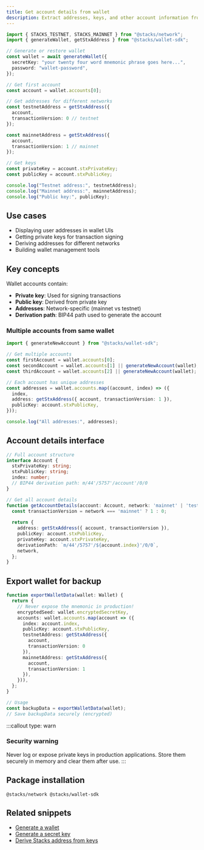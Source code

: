 ```yaml
---
title: Get account details from wallet
description: Extract addresses, keys, and other account information from a wallet instance
---
```


```typescript
import { STACKS_TESTNET, STACKS_MAINNET } from "@stacks/network";
import { generateWallet, getStxAddress } from "@stacks/wallet-sdk";

// Generate or restore wallet
const wallet = await generateWallet({
  secretKey: "your twenty four word mnemonic phrase goes here...",
  password: "wallet-password",
});

// Get first account
const account = wallet.accounts[0];

// Get addresses for different networks
const testnetAddress = getStxAddress({ 
  account, 
  transactionVersion: 0 // testnet
});

const mainnetAddress = getStxAddress({ 
  account, 
  transactionVersion: 1 // mainnet
});

// Get keys
const privateKey = account.stxPrivateKey;
const publicKey = account.stxPublicKey;

console.log("Testnet address:", testnetAddress);
console.log("Mainnet address:", mainnetAddress);
console.log("Public key:", publicKey);
```

## Use cases

- Displaying user addresses in wallet UIs
- Getting private keys for transaction signing
- Deriving addresses for different networks
- Building wallet management tools

## Key concepts

Wallet accounts contain:

- **Private key**: Used for signing transactions
- **Public key**: Derived from private key
- **Addresses**: Network-specific (mainnet vs testnet)
- **Derivation path**: BIP44 path used to generate the account

### Multiple accounts from same wallet

```typescript
import { generateNewAccount } from "@stacks/wallet-sdk";

// Get multiple accounts
const firstAccount = wallet.accounts[0];
const secondAccount = wallet.accounts[1] || generateNewAccount(wallet);
const thirdAccount = wallet.accounts[2] || generateNewAccount(wallet);

// Each account has unique addresses
const addresses = wallet.accounts.map((account, index) => ({
  index,
  address: getStxAddress({ account, transactionVersion: 1 }),
  publicKey: account.stxPublicKey,
}));

console.log("All addresses:", addresses);
```

## Account details interface

```typescript
// Full account structure
interface Account {
  stxPrivateKey: string;
  stxPublicKey: string;
  index: number;
  // BIP44 derivation path: m/44'/5757'/account'/0/0
}

// Get all account details
function getAccountDetails(account: Account, network: 'mainnet' | 'testnet') {
  const transactionVersion = network === 'mainnet' ? 1 : 0;
  
  return {
    address: getStxAddress({ account, transactionVersion }),
    publicKey: account.stxPublicKey,
    privateKey: account.stxPrivateKey,
    derivationPath: `m/44'/5757'/${account.index}'/0/0`,
    network,
  };
}
```

## Export wallet for backup

```typescript
function exportWalletData(wallet: Wallet) {
  return {
    // Never expose the mnemonic in production!
    encryptedSeed: wallet.encryptedSecretKey,
    accounts: wallet.accounts.map(account => ({
      index: account.index,
      publicKey: account.stxPublicKey,
      testnetAddress: getStxAddress({ 
        account, 
        transactionVersion: 0 
      }),
      mainnetAddress: getStxAddress({ 
        account, 
        transactionVersion: 1 
      }),
    })),
  };
}

// Usage
const backupData = exportWalletData(wallet);
// Save backupData securely (encrypted)
```



:::callout
type: warn
### Security warning
Never log or expose private keys in production applications. Store them securely in memory and clear them after use.
:::

## Package installation

```package-install
@stacks/network @stacks/wallet-sdk
```

## Related snippets

- [Generate a wallet](/resources/snippets/generate-a-wallet)
- [Generate a secret key](/resources/snippets/generate-a-secret-key)
- [Derive Stacks address from keys](/resources/snippets/derive-stacks-address-from-keys)